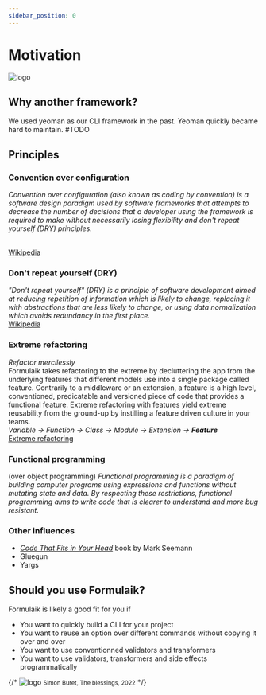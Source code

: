 ```yaml
---
sidebar_position: 0
---
```


# Motivation

![logo](/img/icon_xs.svg)


## Why another framework?
We used yeoman as our CLI framework in the past. Yeoman quickly became hard to maintain. 
#TODO

## Principles
### Convention over configuration
<i>Convention over configuration (also known as coding by convention) is a software design paradigm used by software frameworks that attempts to decrease the number of decisions that a developer using the framework is required to make without necessarily losing flexibility and don't repeat yourself (DRY) principles.</i>

<br />
<a href='https://en.wikipedia.org/wiki/Convention_over_configuration'>
Wikipedia
</a>


### Don't repeat yourself (DRY)
<i>"Don't repeat yourself" (DRY) is a principle of software development aimed at reducing repetition of information which is likely to change, replacing it with abstractions that are less likely to change, or using data normalization which avoids redundancy in the first place.</i>
<br />
<a href='https://en.wikipedia.org/wiki/Don%27t_repeat_yourself'>
Wikipedia
</a>


### Extreme refactoring
<i>Refactor mercilessly</i>
<br/>
Formulaik takes refactoring to the extreme by decluttering the app from the underlying features that different models use into a single package called feature.
Contrarily to a middleware or an extension, a feature is a high level, conventioned, predicatable and versioned piece of code that provides a functional feature. 
Extreme refactoring with features yield extreme reusability from the ground-up by instilling a feature driven culture in your teams.
<br/>
<i>Variable → Function → Class → Module → Extension → <b>Feature</b></i>
<br/>
<a href='http://www.extremeprogramming.org/rules/refactor.html'>
Extreme refactoring
</a>

### Functional programming
(over object programming)
<i>Functional programming is a paradigm of building computer programs using expressions and functions without mutating state and data.
By respecting these restrictions, functional programming aims to write code that is clearer to understand and more bug resistant.</i>


### Other influences
- <a href='https://blog.ploeh.dk/2021/06/14/new-book-code-that-fits-in-your-head/'><i>Code That Fits in Your Head</i></a> book by Mark Seemann
- Gluegun
- Yargs


## Should you use Formulaik?

Formulaik is likely a good fit for you if
- You want to quickly build a CLI for your project
- You want to reuse an option over different commands without copying it over and over
- You want to use conventionned validators and transformers
- You want to use validators, transformers and side effects programmatically

{/* ![logo](/art/buret.png)
<small>Simon Buret, The blessings, 2022</small> */}
